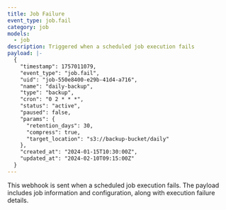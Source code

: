 ```yaml
---
title: Job Failure
event_type: job.fail
category: job
models:
  - job
description: Triggered when a scheduled job execution fails
payload: |-
  {
    "timestamp": 1757011079,
    "event_type": "job.fail",
    "uid": "job-550e8400-e29b-41d4-a716",
    "name": "daily-backup",
    "type": "backup",
    "cron": "0 2 * * *",
    "status": "active",
    "paused": false,
    "params": {
      "retention_days": 30,
      "compress": true,
      "target_location": "s3://backup-bucket/daily"
    },
    "created_at": "2024-01-15T10:30:00Z",
    "updated_at": "2024-02-10T09:15:00Z"
  }
---
```


This webhook is sent when a scheduled job execution fails. The payload includes job information and configuration, along with execution failure details.
